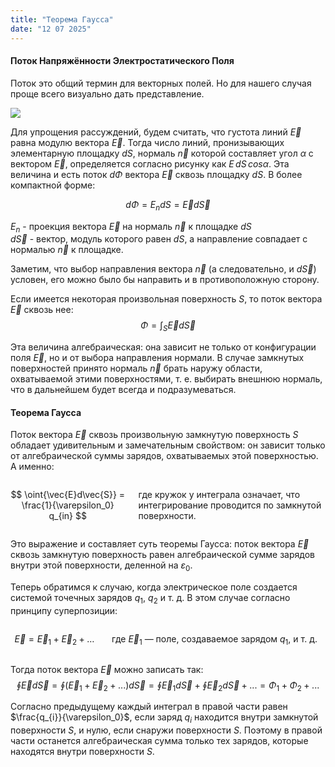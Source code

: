 ```yaml
---
title: "Теорема Гаусса"
date: "12 07 2025"
---
```


#### Поток Напряжённости Электростатического Поля 
Поток это общий термин для векторных полей. Но для нашего случая проще всего визуально дать представление.

![](P2_GaussTheorem/flux.png){fig-align="center"}

Для упрощения рассуждений, будем считать, что густота линий $\vec{E}$ равна модулю вектора $\vec{E}$. Тогда число линий, пронизывающих элементарную площадку $dS$, нормаль $\vec{n}$ которой составляет угол $\alpha$ с вектором $\vec{E}$, определяется согласно рисунку как $E\, dS\, cos\alpha$. Эта величина и есть поток $d\Phi$ вектора $\vec{E}$ сквозь площадку $dS$. В более компактной форме:

::: {layout-ncol="2"}
$$
d\Phi = E_n dS = \vec{E} d\vec{S}
$$

$E_n$ - проекция вектора $\vec{E}$ на нормаль $\vec{n}$ к площадке $dS$\
$d\vec{S}$ - вектор, модуль которого равен $dS$, а направление совпадает с нормалью $\vec{n}$ к площадке.
:::

Заметим, что выбор направления вектора $\vec{n}$ (а следовательно, и $d\vec{S}$) условен, его можно было бы направить и в противоположную сторону.
	
Если имеется некоторая произвольная поверхность $S$, то поток вектора $\vec{E}$ сквозь нее:
$$
\Phi = \int_S{\vec{E}d\vec{S}}
$$

Эта величина алгебраическая: она зависит не только от конфигурации поля $\vec{E}$, но и от выбора направления нормали. В случае замкнутых поверхностей принято нормаль $\vec{n}$ брать наружу области, охватываемой этими поверхностями, т. е. выбирать внешнюю нормаль, что в дальнейшем будет всегда и подразумеваться.

#### Теорема Гаусса
Поток вектора $\vec{E}$ сквозь произвольную замкнутую поверхность $S$ обладает удивительным и замечательным свойством: он зависит только от алгебраической суммы зарядов, охватываемых этой поверхностью. А именно:

::: {.columns}
::: {.column}
$$
\oint{\vec{E}d\vec{S}} = \frac{1}{\varepsilon_0} q_{in}
$$
:::
::: {.column}
где кружок у интеграла означает, что интегрирование проводится по замкнутой поверхности.
:::
:::

Это выражение и составляет суть теоремы Гаусса: поток вектора $\vec{E}$ сквозь замкнутую поверхность равен алгебраической сумме зарядов внутри этой поверхности, деленной на $\varepsilon_0$.

Теперь обратимся к случаю, когда электрическое поле создается системой точечных зарядов $q_1$, $q_2$ и т. д. В этом случае согласно принципу суперпозиции:

::: {.columns}
::: {.column}
$$
\vec{E} = \vec{E}_1 + \vec{E}_2 + \dots
$$
:::
::: {.column}
где $\vec{E}_1$ — поле, создаваемое зарядом $q_1$, и т. д.
:::
:::

Тогда поток вектора $\vec{E}$ можно записать так:
$$
\oint{\vec{E}d\vec{S}} = \oint{\left(\vec{E}_1 + \vec{E}_2 + ... \right) d\vec{S}}
=
\oint{\vec{E}_1 d\vec{S}} + \oint{\vec{E}_2 d\vec{S}} + ...
=
\Phi_1
+
\Phi_2
+
...
$$

Согласно предыдущему каждый интеграл в правой части равен $\frac{q_{i}}{\varepsilon_0}$, если заряд $q_{i}$ находится внутри замкнутой поверхности $S$, и нулю, если снаружи поверхности $S$. Поэтому в правой части останется алгебраическая сумма только тех зарядов, которые находятся внутри поверхности $S$.
